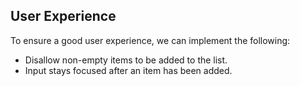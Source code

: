 ## User Experience

To ensure a good user experience, we can implement the following:

- Disallow non-empty items to be added to the list.
- Input stays focused after an item has been added.
